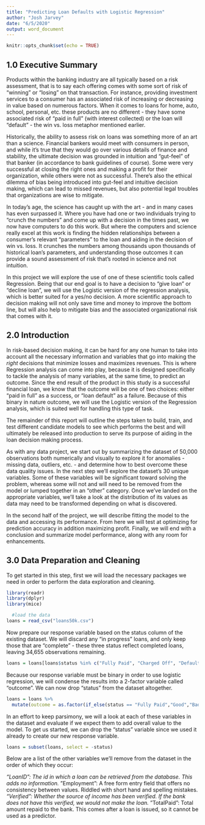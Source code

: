 ```yaml
---
title: "Predicting Loan Defaults with Logistic Regression"
author: "Josh Jarvey"
date: "6/5/2020"
output: word_document
---
```


```r
knitr::opts_chunk$set(echo = TRUE)
```

## 1.0 Executive Summary

Products within the banking industry are all typically based on a risk assessment, that is to say each offering comes with some sort of risk of "winning" or "losing" on that transaction. For instance, providing investment services to a consumer has an associated risk of increasing or decreasing in value based on numerous factors. When it comes to loans for home, auto, school, personal, etc. these products are no different - they have some associated risk of "paid in full" (with interest collected) or the loan will "default" - the win vs. loss metaphor mentioned earlier. 

Historically, the ability to assess risk on loans was something more of an art than a science. Financial bankers would meet with consumers in person, and while it's true that they would go over various details of finance and stability, the ultimate decision was grounded in intuition and "gut-feel" of that banker (in accordance to bank guidelines of course). Some were very successful at closing the right ones and making a profit for their organization, while others were not as successful. There's also the ethical dilemma of bias being introduced into gut-feel and intuitive decision making, which can lead to missed revenues, but also potential legal troubles that organizations are wise to mitigate.  

In today's age, the science has caught up with the art - and in many cases has even surpassed it. Where you have had one or two individuals trying to "crunch the numbers" and come up with a decision in the times past, we now have computers to do this work. But where the computers and science really excel at this work is finding the hidden relationships between a consumer's relevant "parameters" to the loan and aiding in the decision of win vs. loss. It crunches the numbers among thousands upon thousands of historical loan's parameters, and understanding those outcomes it can provide a sound assessment of risk that's rooted in science and not intuition.

In this project we will explore the use of one of these scientific tools called Regression. Being that our end goal is to have a decision to "give loan" or "decline loan", we will use the Logistic version of the regression analysis, which is better suited for a yes/no decision. A more scientific approach to decision making will not only save time and money to improve the bottom line, but will also help to mitigate bias and the associated organizational risk that comes with it.

\newpage

## 2.0 Introduction

In risk-based decision making, it can be hard for any one human to take into account all the necessary information and variables that go into making the *right* decisions that minimize losses and maximizes revenues. This is where Regression analysis can come into play, because it is designed specifically to tackle the analysis of many variables, at the same time, to predict an outcome. Since the end result of the product in this study is a successful financial loan, we know that the outcome will be one of two choices: either "paid in full" as a success, or "loan default" as a failure. Because of this binary in nature outcome, we will use the Logistic version of the Regression analysis, which is suited well for handling this type of task.

The remainder of this report will outline the steps taken to build, train, and test different candidate models to see which performs the best and will ultimately be released into production to serve its purpose of aiding in the loan decision making process.  

As with any data project, we start out by summarizing the dataset of 50,000 observations both numerically and visually to explore it for anomalies - missing data, outliers, etc. - and determine how to best overcome these data quality issues. In the next step we'll explore the dataset's 30 unique variables. Some of these variables will be significant toward solving the problem, whereas some will not and will need to be removed from the model or lumped together in an "other" category. Once we've landed on the appropriate variables, we'll take a look at the distribution of its values as data may need to be transformed depending on what is discovered.

In the second half of the project, we will describe fitting the model to the data and accessing its performance. From here we will test at optimizing for prediction accuracy in addition maximizing profit. Finally, we will end with a conclusion and summarize model performance, along with any room for enhancements.

## 3.0 Data Preparation and Cleaning

To get started in this step, first we will load the necessary packages we need in order to perform the data exploration and cleaning. 

```r
library(readr)
library(dplyr)
library(mice)
```

```r
  #load the data
loans = read_csv("loans50k.csv")
```
Now prepare our response variable based on the status column of the existing dataset. We will discard any "in progress" loans, and only keep those that are "complete" - these three status reflect completed loans, leaving 34,655 observations remaining. 
```r
loans = loans[loans$status %in% c("Fully Paid", "Charged Off", "Default"),]
```
\newpage
Because our response variable must be binary in order to use logistic regression, we will condense the results into a 2-factor variable called "outcome". We can now drop "status" from the dataset altogether.
```r
loans = loans %>%
  mutate(outcome = as.factor(if_else(status == "Fully Paid","Good","Bad")))
```
In an effort to keep parsimony, we will a look at each of these variables in the dataset and evaluate if we expect them to add overall value to the model. To get us started, we can drop the "status" variable since we used it already to create our new response variable.
```r
loans = subset(loans, select = -status)
```

Below are a list of the other variables we'll remove from the dataset in the order of which they occur:

*"LoanID": The id in which a loan can be retrieved from the database. This adds no information.
*"Employment": A free form entry field that offers no consistency between values. Riddled with short hand and spelling mistakes.
*"Verified": Whether the source of income has been verified. If the bank does not have this verified, we would not make the loan. 
*"TotalPaid": Total amount repaid to the bank. This comes after a loan is issued, so it cannot be used as a predictor. 


